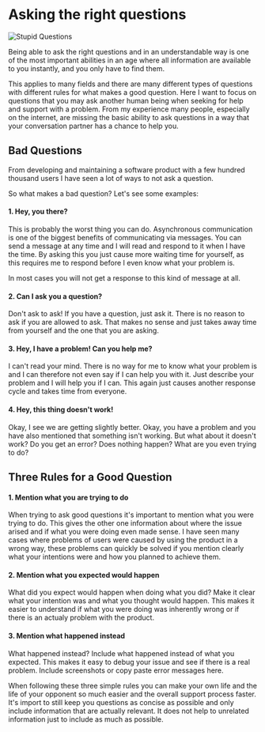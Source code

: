 # Asking the right questions

<PostDate date="2023-12-10" />

![Stupid Questions](/stupid-questions.jpg)

Being able to ask the right questions and in an understandable way is one of the most important abilities
in an age where all information are available to you instantly, and you only have to find them.

This applies to many fields and there are many different types of questions with different rules for what makes a good question.
Here I want to focus on questions that you may ask another human being when seeking for help and support with a problem.
From my experience many people, especially on the internet, are missing the basic ability to ask questions in
a way that your conversation partner has a chance to help you.

## Bad Questions

From developing and maintaining a software product with a few hundred thousand users I have seen a lot of ways to not ask a question.

So what makes a bad question? Let's see some examples:

#### 1. Hey, you there?

This is probably the worst thing you can do. Asynchronous communication is one of the biggest benefits of communicating via messages.
You can send a message at any time and I will read and respond to it when I have the time. By asking this you just cause more waiting time for yourself,
as this requires me to respond before I even know what your problem is.

In most cases you will not get a response to this kind of message at all.

#### 2. Can I ask you a question?

Don't ask to ask! If you have a question, just ask it.
There is no reason to ask if you are allowed to ask.
That makes no sense and just takes away time from yourself and the one that you are asking.

#### 3. Hey, I have a problem! Can you help me?

I can't read your mind. There is no way for me to know what your problem is and I can therefore not even say if I can help you with it.
Just describe your problem and I will help you if I can.
This again just causes another response cycle and takes time from everyone.

#### 4. Hey, this thing doesn't work!

Okay, I see we are getting slightly better.
Okay, you have a problem and you have also mentioned that something isn't working.
But what about it doesn't work? Do you get an error? Does nothing happen? What are you even trying to do?

## Three Rules for a Good Question

#### 1. Mention what you are trying to do

When trying to ask good questions it's important to mention what you were trying to do.
This gives the other one information about where the issue arised and if what you were doing even made sense.
I have seen many cases where problems of users were caused by using the product in a wrong way,
these problems can quickly be solved if you mention clearly what your intentions were and how you planned to achieve them.

#### 2. Mention what you expected would happen

What did you expect would happen when doing what you did?
Make it clear what your intention was and what you thought would happen.
This makes it easier to understand if what you were doing was inherently wrong or if there is an actualy problem with the product.

#### 3. Mention what happened instead

What happened instead?
Include what happened instead of what you expected.
This makes it easy to debug your issue and see if there is a real problem.
Include screenshots or copy paste error messages here.

When following these three simple rules you can make your own life and the life of your opponent so much easier and the overall support process faster.
It's import to still keep you questions as concise as possible and only include information that are actually relevant.
It does not help to unrelated information just to include as much as possible.
